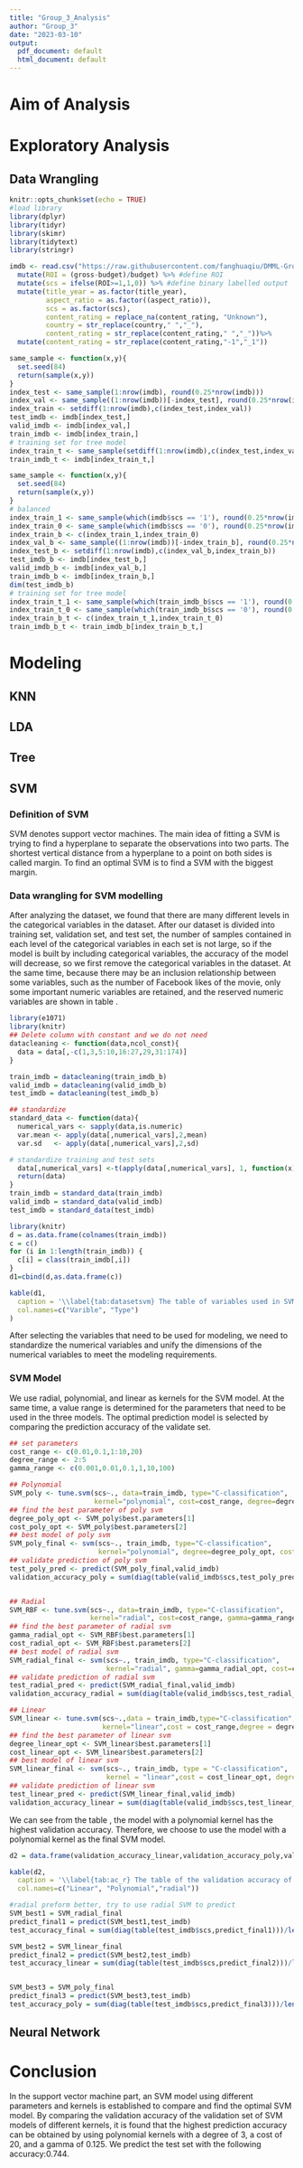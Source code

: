 ```yaml
---
title: "Group_3_Analysis"
author: "Group_3"
date: "2023-03-10"
output:
  pdf_document: default
  html_document: default
---
```

# Aim of Analysis

# Exploratory Analysis

## Data Wrangling
```r
knitr::opts_chunk$set(echo = TRUE)
#load library
library(dplyr)
library(tidyr)
library(skimr)
library(tidytext)
library(stringr)
```

```r
imdb <- read.csv("https://raw.githubusercontent.com/fanghuaqiu/DMML-Group-3/main/group_3.csv",na.strings = "") %>%
  mutate(ROI = (gross-budget)/budget) %>% #define ROI
  mutate(scs = ifelse(ROI>=1,1,0)) %>% #define binary labelled output
  mutate(title_year = as.factor(title_year),
         aspect_ratio = as.factor((aspect_ratio)),
         scs = as.factor(scs),
         content_rating = replace_na(content_rating, "Unknown"),
         country = str_replace(country," ","_"),
         content_rating = str_replace(content_rating," ","_"))%>%
  mutate(content_rating = str_replace(content_rating,"-1","_1"))
```



```r
same_sample <- function(x,y){
  set.seed(84)
  return(sample(x,y))
}
index_test <- same_sample(1:nrow(imdb), round(0.25*nrow(imdb)))
index_val <- same_sample((1:nrow(imdb))[-index_test], round(0.25*nrow(imdb)))
index_train <- setdiff(1:nrow(imdb),c(index_test,index_val))
test_imdb <- imdb[index_test,]
valid_imdb <- imdb[index_val,]
train_imdb <- imdb[index_train,]
# training set for tree model
index_train_t <- same_sample(setdiff(1:nrow(imdb),c(index_test,index_val)), round(0.25*nrow(imdb)))
train_imdb_t <- imdb[index_train_t,]
```

```r
same_sample <- function(x,y){
  set.seed(84)
  return(sample(x,y))
}
# balanced
index_train_1 <- same_sample(which(imdb$scs == '1'), round(0.25*nrow(imdb)))
index_train_0 <- same_sample(which(imdb$scs == '0'), round(0.25*nrow(imdb)))
index_train_b <- c(index_train_1,index_train_0)
index_val_b <- same_sample((1:nrow(imdb))[-index_train_b], round(0.25*nrow(imdb)))
index_test_b <- setdiff(1:nrow(imdb),c(index_val_b,index_train_b))
test_imdb_b <- imdb[index_test_b,]
valid_imdb_b <- imdb[index_val_b,]
train_imdb_b <- imdb[index_train_b,]
dim(test_imdb_b)
# training set for tree model
index_train_t_1 <- same_sample(which(train_imdb_b$scs == '1'), round(0.25*nrow(train_imdb_b)))
index_train_t_0 <- same_sample(which(train_imdb_b$scs == '0'), round(0.25*nrow(train_imdb_b)))
index_train_b_t <- c(index_train_t_1,index_train_t_0)
train_imdb_b_t <- train_imdb_b[index_train_b_t,]
```

# Modeling
## KNN

## LDA

## Tree

## SVM
### Definition of SVM
SVM denotes support vector machines. The main idea of fitting a SVM is trying to find a hyperplane to separate the observations into two parts. The shortest vertical distance from a hyperplane to a point on both sides is called margin. To find an optimal SVM is to find a SVM with the biggest margin. 

### Data wrangling for SVM modelling
After analyzing the dataset, we found that there are many different levels in the categorical variables in the dataset. After our dataset is divided into training set, validation set, and test set, the number of samples contained in each level of the categorical variables in each set is not large, so if the model is built by including categorical variables, the accuracy of the model will decrease, so we first remove the categorical variables in the dataset. At the same time, because there may be an inclusion relationship between some variables, such as the number of Facebook likes of the movie, only some important numeric variables are retained, and the reserved numeric variables are shown in table \ref{tab:datasetsvm}.

```r
library(e1071)
library(knitr)
## Delete column with constant and we do not need
datacleaning <- function(data,ncol_const){
  data = data[,-c(1,3,5:10,16:27,29,31:174)]
}

train_imdb = datacleaning(train_imdb_b)
valid_imdb = datacleaning(valid_imdb_b)
test_imdb = datacleaning(test_imdb_b)

```

```r
## standardize
standard_data <- function(data){
  numerical_vars <- sapply(data,is.numeric)
  var.mean <- apply(data[,numerical_vars],2,mean) 
  var.sd   <- apply(data[,numerical_vars],2,sd)

# standardize training and test sets
  data[,numerical_vars] <-t(apply(data[,numerical_vars], 1, function(x) (x-var.mean)/var.sd))
  return(data)
}
train_imdb = standard_data(train_imdb)
valid_imdb = standard_data(valid_imdb)
test_imdb = standard_data(test_imdb)

```

```r
library(knitr)
d = as.data.frame(colnames(train_imdb))
c = c()
for (i in 1:length(train_imdb)) {
  c[i] = class(train_imdb[,i])
}
d1=cbind(d,as.data.frame(c))

kable(d1,
  caption = '\\label{tab:datasetsvm} The table of variables used in SVM and their data types.',
  col.names=c("Varible", "Type")
)
```
After selecting the variables that need to be used for modeling, we need to standardize the numerical variables and unify the dimensions of the numerical variables to meet the modeling requirements.

### SVM Model
We use radial, polynomial, and linear as kernels for the SVM model. At the same time, a value range is determined for the parameters that need to be used in the three models. The optimal prediction model is selected by comparing the prediction accuracy of the validate set.

```r
## set parameters
cost_range <- c(0.01,0.1,1:10,20)
degree_range <- 2:5
gamma_range <- c(0.001,0.01,0.1,1,10,100)

## Polynomial
SVM_poly <- tune.svm(scs~., data=train_imdb, type="C-classification",
                     kernel="polynomial", cost=cost_range, degree=degree_range)
## find the best parameter of poly svm
degree_poly_opt <- SVM_poly$best.parameters[1]
cost_poly_opt <- SVM_poly$best.parameters[2]
## best model of poly svm
SVM_poly_final <- svm(scs~., train_imdb, type="C-classification",
                      kernel="polynomial", degree=degree_poly_opt, cost=cost_poly_opt)
## validate prediction of poly svm
test_poly_pred <- predict(SVM_poly_final,valid_imdb)
validation_accuracy_poly = sum(diag(table(valid_imdb$scs,test_poly_pred)))/length(valid_imdb$scs)


## Radial
SVM_RBF <- tune.svm(scs~., data=train_imdb, type="C-classification", 
                    kernel="radial", cost=cost_range, gamma=gamma_range)
## find the best parameter of radial svm
gamma_radial_opt <- SVM_RBF$best.parameters[1]
cost_radial_opt <- SVM_RBF$best.parameters[2]
## best model of radial svm
SVM_radial_final <- svm(scs~., train_imdb, type="C-classification", 
                        kernel="radial", gamma=gamma_radial_opt, cost=cost_radial_opt)
## validate prediction of radial svm
test_radial_pred <- predict(SVM_radial_final,valid_imdb)
validation_accuracy_radial = sum(diag(table(valid_imdb$scs,test_radial_pred)))/length(valid_imdb$scs)

## Linear
SVM_linear <- tune.svm(scs~.,data = train_imdb,type="C-classification",
                       kernel="linear",cost = cost_range,degree = degree_range)
## find the best parameter of linear svm
degree_linear_opt <- SVM_linear$best.parameters[1]
cost_linear_opt <- SVM_linear$best.parameters[2]
## best model of linear svm
SVM_linear_final <- svm(scs~., train_imdb, type = "C-classification", 
                        kernel = "linear",cost = cost_linear_opt, degree = degree_linear_opt)
## validate prediction of linear svm
test_linear_pred <- predict(SVM_linear_final,valid_imdb)
validation_accuracy_linear = sum(diag(table(valid_imdb$scs,test_linear_pred)))/length(valid_imdb$scs)

```
We can see from the table \ref{tab:ac_r}, the model with a polynomial kernel has the highest validation accuracy. Therefore, we choose to use the model with a polynomial kernel as the final SVM model.

```r
d2 = data.frame(validation_accuracy_linear,validation_accuracy_poly,validation_accuracy_radial)

kable(d2,
  caption = '\\label{tab:ac_r} The table of the validation accuracy of the SVM model.',
  col.names=c("Linear", "Polynomial","radial"))
```

```r
#radial preform better, try to use radial SVM to predict
SVM_best1 = SVM_radial_final
predict_final1 = predict(SVM_best1,test_imdb)
test_accuracy_final = sum(diag(table(test_imdb$scs,predict_final1)))/length(test_imdb$scs)

SVM_best2 = SVM_linear_final
predict_final2 = predict(SVM_best2,test_imdb)
test_accuracy_linear = sum(diag(table(test_imdb$scs,predict_final2)))/length(test_imdb$scs)


SVM_best3 = SVM_poly_final
predict_final3 = predict(SVM_best3,test_imdb)
test_accuracy_poly = sum(diag(table(test_imdb$scs,predict_final3)))/length(test_imdb$scs)
```


## Neural Network



# Conclusion

In the support vector machine part, an SVM model using different parameters and kernels is established to compare and find the optimal SVM model. By comparing the validation accuracy of the validation set of SVM models of different kernels, it is found that the highest prediction accuracy can be obtained by using polynomial kernels with a degree of 3, a cost of 20, and a gamma of 0.125. We predict the test set with the following accuracy:0.744.





